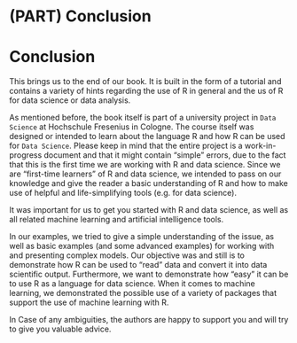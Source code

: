 # (PART) Conclusion {-}


# Conclusion {#conclusion}

This brings us to the end of our book. It is built in the form of a tutorial and contains a variety of hints regarding the use of R in general and the us of R for data science or data analysis.

As mentioned before, the book itself is part of a university project in `Data Science` at Hochschule Fresenius in Cologne. The course itself was designed or intended to learn about the language R and how R can be used for `Data Science`. Please keep in mind that the entire project is a work-in-progress document and that it might contain "simple" errors, due to the fact that this is the first time we are working with R and data science. Since we are "first-time learners" of R and data science, we intended to pass on our knowledge and give the reader a basic understanding of R and how to make use of helpful and life-simplifying tools (e.g. for data science).

It was important for  us to get you started with R and data science, as well as all related machine learning and artificial intelligence tools. 

In our examples, we tried to give a simple understanding of the issue, as well as basic examples (and some advanced examples) for working with and presenting complex models. Our objective was and still is to demonstrate how R can be used to "read" data and convert it into data scientific output. Furthermore, we want to demonstrate how "easy" it can be to use R as a language for data science. When it comes to machine learning, we demonstrated the possible use of a variety of packages that support the use of machine learning with R. 

In Case of any ambiguities, the authors are happy to support you and will try to give you valuable advice. 

